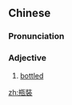 {{also|瓶装}}
==Chinese==
{{zh-forms|s=瓶装}}

===Pronunciation===
{{zh-pron
|m=píngzhuāng
|mn=pân-chong
|cat=a
}}

===Adjective===
{{zh-adj}}

# {{lb|zh|attributive}} [[bottled]]

[[zh:瓶裝]]